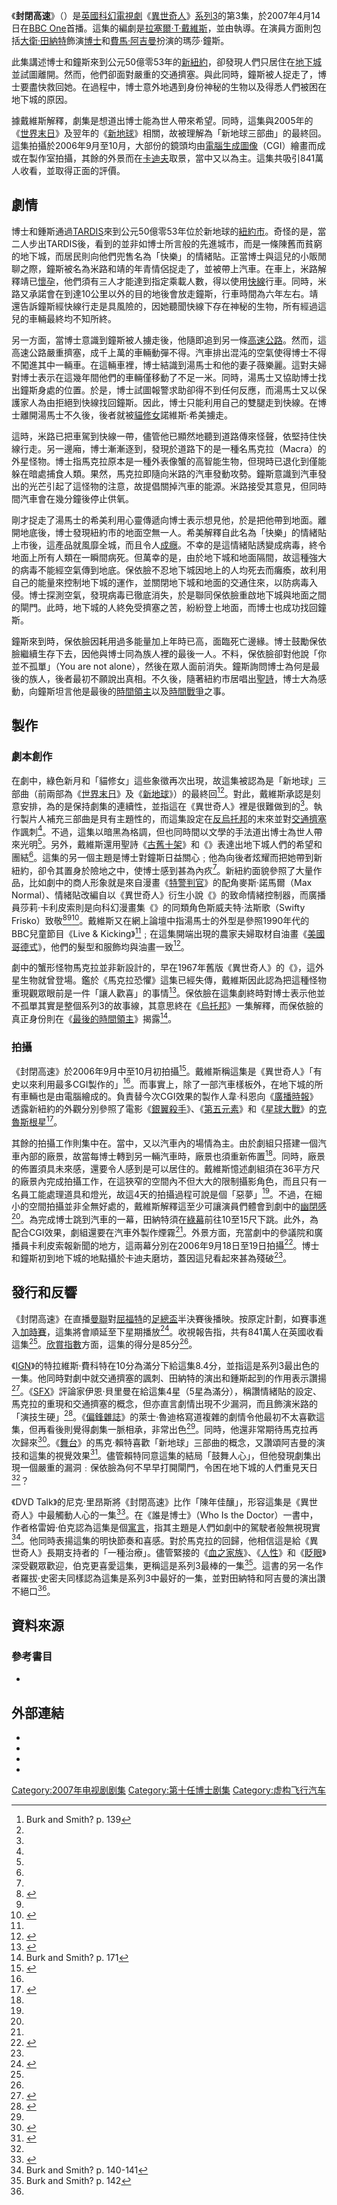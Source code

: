 {{Infobox Doctor Who episode
|number = 181
|serial_name= 封閉高速<br/>Gridlock
|show=DW
|image=
|caption= 
|type=episode
|doctor=[[大衛·田納特|大衛·田納特]]（第10任博士）
|companion=[[費馬·阿吉曼|費馬·阿吉曼]]（瑪莎·鐘斯）
|guests=
*奧達爾·奧漢隆 - 湯馬士
*安娜·漢芭 - 諾維斯·希美
*特拉維斯·奧利華 - 米路
*利諾亞·克里奇洛 - 靖
*埃里卡·麥克勞德 - 莎莉·卡利皮索
|writer=拉塞爾·T·戴維斯
|director=李察·克拉克
|script_editor=西門·溫斯頓
|producer=菲爾·歌連臣
|executive_producer=[[拉塞爾·T·戴維斯|拉塞爾·T·戴維斯]]<br />祖利亞·加德納
|composer=馬瑞·高德
|production_code=3.3
|length=45分鐘
|date=2007年4月14日
|preceding=[[勇救莎翁_(神秘博士)|勇救莎翁]]
|following=[[戴立克在曼哈頓|戴立克在曼哈頓]]
|series=[[異世奇人_(系列3)|系列3]]
}}

《'''封閉高速'''》（{{lang|en|Gridlock}}）是[[英國|英國]][[科幻|科幻]][[電視劇|電視劇]]《[[異世奇人|異世奇人]]》[[異世奇人_(系列3)|系列3]]的第3集，於2007年4月14日在[[BBC_One|BBC One]]首播。這集的編劇是[[拉塞爾·T·戴維斯|拉塞爾·T·戴維斯]]，並由{{link-en|李察·克拉克|Richard Clark}}執導。在演員方面則包括[[大衛·田納特|大衛·田納特]]飾演[[博士_(異世奇人)|博士]]和[[費馬·阿吉曼|費馬·阿吉曼]]扮演的瑪莎·鐘斯。

此集講述博士和鐘斯來到公元50億零53年的[[新地球_(異世奇人)|新紐約]]，卻發現人們只居住在[[地下街|地下城]]並試圖離開。然而，他們卻面對嚴重的交通擠塞。與此同時，鐘斯被人捉走了，博士要盡快救回她。在過程中，博士意外地遇到身份神秘的生物{{link-en|保依臉|Face of Boe}}以及得悉人們被困在地下城的原因。

據戴維斯解釋，劇集是想道出博士能為世人帶來希望。同時，這集與2005年的《[[世界末日_(異世奇人)|世界末日]]》及翌年的《[[新地球_(異世奇人)|新地球]]》相關，故被理解為「新地球三部曲」的最終回。這集拍攝於2006年9月至10月，大部份的鏡頭均由[[電腦生成圖像|電腦生成圖像]]（CGI）繪畫而成或在製作室拍攝，其餘的外景而在[[卡迪夫|卡迪夫]]取景，當中又以{{link-en|國家健康與和平會堂|Temple of Peace, Cardiff}}為主。這集共吸引841萬人收看，並取得正面的評價。

==劇情==
博士和鍾斯通過[[TARDIS|TARDIS]]來到公元50億零53年位於新地球的[[紐約市|紐約市]]。奇怪的是，當二人步出TARDIS後，看到的並非如博士所言般的先進城市，而是一條陳舊而貧窮的地下城，而居民則向他們兜售名為「快樂」的情緒貼。正當博士與這兒的小販閒聊之際，鐘斯被名為米路和靖的年青情侶捉走了，並被帶上汽車。在車上，米路解釋靖已[[懷孕|懷孕]]，他們須有三人才能達到指定乘載人數，得以使用[[高乘載車道|快線]]行車。同時，米路又承諾會在到達10公里以外的目的地後會放走鐘斯，行車時間為六年左右。靖還告訴鐘斯經快線行走是具風險的，因她聽聞快線下存在神秘的生物，所有經過這兒的車輛最終均不知所終。

另一方面，當博士意識到鐘斯被人擄走後，他隨即追到另一條[[高速公路|高速公路]]。然而，這高速公路嚴重擠塞，成千上萬的車輛動彈不得。汽車排出混沌的空氣使得博士不得不闖進其中一輛車。在這輛車裡，博士結識到湯馬士和他的妻子薇樂麗。這對夫婦對博士表示在這幾年間他們的車輛僅移動了不足一米。同時，湯馬士又協助博士找出鐘斯身處的位置。於是，博士試圖報警求助卻得不到任何反應，而湯馬士又以保護家人為由拒絕到快線找回鐘斯。因此，博士只能利用自己的雙腿走到快線。在博士離開湯馬士不久後，後者就被[[新地球_(異世奇人)|貓修女]]諾維斯·希美擄走。

這時，米路已把車駕到快線一帶，儘管他已顯然地聽到道路傳來怪聲，依堅持住快線行走。另一邊廂，博士漸漸逐到，發現於道路下的是一種名馬克拉（Macra）的外星怪物。博士指馬克拉原本是一種外表像蟹的高智能生物，但現時已退化到僅能躲在暗處捕食人類。果然，馬克拉即隨向米路的汽車發動攻勢。鐘斯意識到汽車發出的光芒引起了這怪物的注意，故提倡關掉汽車的能源。米路接受其意見，但同時間汽車會在幾分鐘後停止供氧。

剛才捉走了湯馬士的希美利用心靈傳遞向博士表示{{link-en|保依臉|Face of Boe}}想見他，於是把他帶到地面。離開地底後，博士發現紐約市的地面空無一人。希美解釋自此名為「快樂」的情緒貼上市後，這產品就風靡全城，而且令人[[成癮|成癮]]。不幸的是這情緒貼誘變成病毒，終令地面上所有人類在一瞬間病死。但萬幸的是，由於地下城和地面隔間，故這種強大的病毒不能經空氣傳到地底。保依臉不忍地下城因地上的人均死去而癱瘓，故利用自己的能量來控制地下城的運作，並關閉地下城和地面的交通住來，以防病毒入侵。博士探測空氣，發現病毒已徹底消失，於是聯同保依臉重啟地下城與地面之間的閘門。此時，地下城的人終免受擠塞之苦，紛紛登上地面，而博士也成功找回鐘斯。

鐘斯來到時，保依臉因耗用過多能量加上年時已高，面臨死亡邊緣。博士鼓勵保依臉繼續生存下去，因他與博士同為族人裡的最後一人。不料，保依臉卻對他說「你並不孤單」（You are not alone），然後在眾人面前消失。鐘斯詢問博士為何是最後的族人，後者最初不願說出真相。不久後，隨著紐約市居唱出[[聖詩|聖詩]]，博士大為感動，向鐘斯坦言他是最後的[[時間領主|時間領主]]以及[[時間戰爭|時間戰爭]]之事。

==製作==
===劇本創作===
在劇中，綠色新月和「貓修女」這些象徵再次出現，故這集被認為是「新地球」三部曲（前兩部為《[[世界末日_(異世奇人)|世界末日]]》及《[[新地球_(異世奇人)|新地球]]》）的最終回<ref name="bs139">Burk and Smith? p. 139</ref><ref name="confidential"/>。對此，戴維斯承認是刻意安排，為的是保持劇集的連續性，並指這在《異世奇人》裡是很難做到的<ref name="confidential"/>。執行製片人{{link-en|祖利亞·加德納|Julie Gardner}}補充三部曲是貝有主題性的，而這集設定在[[反烏托邦|反烏托邦]]的末來並對[[交通擠塞|交通擠塞]]作諷刺<ref name="confidential"/>。不過，這集以暗黑為格調，但也同時間以文學的手法道出博士為世人帶來光明<ref name="confidential"/>。另外，戴維斯還用聖詩《[[古舊十架|古舊十架]]》和《{{link-en|求主同住|Abide with Me}}》表達出地下城人們的希望和團結<ref name="confidential"/>。這集的另一個主題是博士對鐘斯日益關心﹔他為向後者炫耀而把她帶到新紐約，卻令其置身於險地之中，使博士感到甚為內疚<ref name="confidential"/>。新紐約面貌參照了大量作品，比如劇中的商人形象就是來自漫畫《[[特警判官|特警判官]]》的配角麥斯·諾馬爾（Max Normal）、情緒貼改編自以《異世奇人》衍生小說《{{link-en|只是凡人|Only Human (Doctor Who)}}》的致命情緒控制器，而廣播員莎莉·卡利皮索則是向科幻漫畫集《{{link-en|光環鐘斯的歌謠|The Ballad of Halo Jones}}》的同類角色斯威夫特·法斯歌（Swifty Frisko）致敬<ref name="Commentary Podcast">{{Cite web|last=Davies|first=Russell T|title=Gridlock Commentary Podcast|url=http://www.bbc.co.uk/doctorwho/s4/episodes/S3_03|publisher=BBC|accessdate=2-6-2010|archive-date=2021-03-08|archive-url=https://web.archive.org/web/20210308170920/http://www.bbc.co.uk/doctorwho/s4/episodes/S3_03|dead-url=no}}</ref><ref name="Commentary Podcast"/><ref name="DWM382">{{cite journal|journal=Doctor Who Magazine|publisher=Panini Comics|location=Royal Tunbridge Wells, Kent|issue=382|date=2007-05-30}}</ref>。戴維斯又在網上論壇中指湯馬士的外型是參照1990年代的BBC兒童節目《Live & Kicking》<ref name="Commentary Podcast"/>﹔在這集開端出現的農家夫婦取材自油畫《[[美國哥德式|美國哥德式]]》，他們的髮型和服飾均與油畫一致<ref name="FF">{{cite web|first=Peter|last=Ware|url=http://www.bbc.co.uk/doctorwho/episodes/2007/facts/fact_303.shtml|title=Fact File: Gridlock|publisher=BBC|accessdate=2012-07-27|archive-date=2012-11-14|archive-url=https://web.archive.org/web/20121114011723/http://www.bbc.co.uk/doctorwho/episodes/2007/facts/fact_303.shtml|dead-url=no}}</ref>。

劇中的蟹形怪物馬克拉並非新設計的，早在1967年舊版《異世奇人》的《{{link-en|馬克拉恐懼|The Macra Terror}}》，這外星生物就曾登場。鑑於《馬克拉恐懼》這集已經失傳，戴維斯因此認為把這種怪物重現觀眾眼前是一件「讓人歡喜」的事情<ref name="confidential">{{cite episode|title=Are We There Yet?|series=Doctor Who Confidential|airdate=2007-04-14|network=BBC|station=BBC Three|seriesno=3|number=3}}</ref>。保依臉在這集劇終時對博士表示他並不孤單其實是整個系列3的故事線，其意思終在《[[烏托邦_(異世奇人)|烏托邦]]》一集解釋，而保依臉的真正身份則在《[[最後的時間領主|最後的時間領主]]》揭露<ref>Burk and Smith? p. 171</ref>。

===拍攝===
《封閉高速》於2006年9月中至10月初拍攝<ref name="brief">{{cite web|first=Shannon|last=Sullivan|url=http://www.shannonsullivan.com/drwho/serials/2007c.html|title=Gridlock|publisher=A Brief History of Time (Travel)|date=2011-08-14|accessdate=9-7-2013|archive-date=2013-07-14|archive-url=https://web.archive.org/web/20130714015851/http://www.shannonsullivan.com/drwho/serials/2007c.html|dead-url=no}}</ref>。戴維斯稱這集是《異世奇人》「有史以來利用最多CGI製作的」<ref name="confidential"/>。而事實上，除了一部汽車樣板外，在地下城的所有車輛也是由電腦繪成的。負責替今次CGI效果的製作人韋·科恩向《[[廣播時報|廣播時報]]》透露新紐約的外觀分別參照了電影《[[銀翼殺手|銀翼殺手]]》、《[[第五元素_(電影)|第五元素]]》和《[[星球大戰|星球大戰]]》的[[克魯斯根|克魯斯根星]]<ref>{{cite journal |title=Doctor Who Watch: Cat and Doc |journal=Radio Times |date=14–20-4-2007 |publisher=BBC Magazines }}</ref>。

其餘的拍攝工作則集中在{{link-en|上布製作室|Upper Boat Studios}}。當中，又以汽車內的場情為主。由於劇組只搭建一個汽車內部的廠景，故當每博士轉到另一輛汽車時，廠景也須重新佈置<ref name="confidential"/>。同時，廠景的佈置須具未來感，還要令人感到是可以居住的。戴維斯憶述劇組須在36平方尺的廠景內完成拍攝工作，在這狹窄的空間內不但大大的限制攝影角色，而且只有一名員工能處理道具和燈光，故這4天的拍攝過程可說是個「惡夢」<ref name="confidential" />。不過，在細小的空間拍攝並非全無好處的，戴維斯解釋這至少可讓演員們體會到劇中的[[幽閉恐懼症|幽閉感]]<ref name="confidential"/>。為完成博士跳到汽車的一幕，田納特須在[[綠幕|綠幕]]前往10至15尺下跳。此外，為配合CGI效果，劇組還要在汽車外製作煙霧<ref name="confidential" />。外景方面，{{link-en|國家健康與和平會堂|Temple of Peace, Cardiff}}充當劇中的參議院和廣播員卡利皮索報新聞的地方，這兩幕分別在2006年9月18日至19日拍攝<ref name="temple">{{Cite web|url=http://www.bbc.co.uk/wales/arts/sites/doctor-who-wales/alllocations/cardiff-temple-of-peace|title=Walesarts, Temple of Peace, Cathays Park, Cardiff|publisher=BBC|accessdate=2010-05-30|archive-date=2018-11-26|archive-url=https://web.archive.org/web/20181126112752/http://www.bbc.co.uk/wales/arts/sites/doctor-who-wales/alllocations/cardiff-temple-of-peace|dead-url=no}}</ref>。博士和鐘斯初到地下城的地點攝於卡迪夫磨坊，蓋因這兒看起來甚為殘破<ref name="brief"/>。

==發行和反響==
《封閉高速》在直播[[曼聯|曼聯]]對[[屈福特|屈福特]]的[[2006/07球季英格蘭足總盃|足總盃]]半決賽後播映。按原定計劃，如賽事進入[[加時賽|加時賽]]，這集將會順延至下星期播放<ref name="newsround">{{cite web|url=http://news.bbc.co.uk/cbbcnews/hi/newsid_6540000/newsid_6542500/6542525.stm|title=This week's Dr Who is Dr When?|work=Newsround|publisher=CBBC|date=10-4-2007|accessdate=9-7-2013|archive-date=2021-01-26|archive-url=https://web.archive.org/web/20210126210719/http://news.bbc.co.uk/cbbcnews/hi/newsid_6540000/newsid_6542500/6542525.stm|dead-url=no}}</ref>。收視報告指，共有841萬人在英國收看這集<ref name="FF"/>。[[欣賞指數|欣賞指數]]方面，這集的得分是85分<ref name="FF"/>。

《[[IGN|IGN]]》的特拉維斯·費科特在10分為滿分下給這集8.4分，並指這是系列3最出色的一集。他同時對劇中就交通擠塞的諷刺、田納特的演出和鍾斯起到的作用表示讚揚<ref>{{cite web|first=Travis|last=Fickett|url=http://tv.ign.com/articles/809/809599p1.html|title=Doctor Who "Gridlock" Review|publisher=IGN|date=2007-07-31|accessdate=2012-07-27|archive-date=2010-01-16|archive-url=https://web.archive.org/web/20100116152144/http://tv.ign.com/articles/809/809599p1.html|dead-url=no}}</ref>。《[[SFX_(雜誌)|SFX]]》評論家伊恩·貝里曼在給這集4星（5星為滿分），稱讚情緒貼的設定、馬克拉的重現和交通擠塞的概念，但亦直言劇情出現不少漏洞，而且飾演米路的{{link-en|特拉維斯·奧利華|Travis Oliver}}「演技生硬」<ref>{{cite web|first=Ian|last=Berriman|url=http://www.sfx.co.uk/2007/04/14/doctor_who_3_03_gridlock/|title=Doctor Who 3.03: Gridlock|work=SFX|date=2007-04-14|accessdate=2012-07-27|archive-date=2012-11-25|archive-url=https://web.archive.org/web/20121125033234/http://www.sfx.co.uk/2007/04/14/doctor_who_3_03_gridlock/|dead-url=no}}</ref>。《[[偏鋒雜誌|偏鋒雜誌]]》的萊士·魯迪格寫道複雜的劇情令他最初不太喜歡這集，但再看後則覺得劇集一脈相承，非常出色<ref name="slant"/>。同時，他還非常期待馬克拉再次歸來<ref name="slant">{{cite web|first=Ross|last=Ruediger|url=http://www.slantmagazine.com/house/2007/07/doctor-who-season-three-ep-3-gridlock/|title=Doctor Who, Season Three, Ep. 3: "Gridlock"|work=Slant Magazine|date=2007-07-20|accessdate=2013-07-07|archive-date=2012-10-09|archive-url=https://web.archive.org/web/20121009095144/http://www.slantmagazine.com/house/2007/07/doctor-who-season-three-ep-3-gridlock/|dead-url=no}}</ref>。《[[舞台_(報紙)|舞台]]》的馬克·賴特喜歡「新地球」三部曲的概念，又讚頌阿吉曼的演技和這集的視覺效果<ref name="Stage">{{cite web |first=Mark |last=Wright |url=http://blogs.thestage.co.uk/tvtoday/2007/04/doctor-who-33-gridlock/ |title=Doctor Who 3.3: Gridlock |work=The Stage |date=2007-04-15 |accessdate=2013-07-07 |deadurl=yes |archiveurl=https://web.archive.org/web/20130128215027/http://blogs.thestage.co.uk/tvtoday/2007/04/doctor-who-33-gridlock/ |archivedate=2013-01-28 }}</ref>。儘管賴特同意這集的結局「鼓舞人心」，但他發現劇集出現一個嚴重的漏洞﹕保依臉為何不早早打開閘門，令困在地下城的人們重見天日<ref name="Stage"/>？

《DVD Talk》的尼克·里昂斯將《封閉高速》比作「陳年佳釀」，形容這集是《異世奇人》中最觸動人心的一集<ref>{{cite web|first=Nick|last=Lyons|url=http://www.dvdtalk.com/reviews/31196/doctor-who-the-complete-third-series/|title=Doctor Who - The Complete Third Series|publisher=DVD Talk|date=2007-10-29|accessdate=3-7-2013|archive-date=2014-08-22|archive-url=https://web.archive.org/web/20140822013336/http://www.dvdtalk.com/reviews/31196/doctor-who-the-complete-third-series/|dead-url=no}}</ref>。在《誰是博士》（Who Is the Doctor）一書中，作者格雷姆·伯克認為這集是個[[寓言|寓言]]，指其主題是人們如劇中的駕駛者般無視現實<ref>Burk and Smith? p. 140-141</ref>。他同時表揚這集的明快節奏和喜感。對於馬克拉的回歸，他相信這是給《異世奇人》長期支持者的「一種治療」。儘管緊接的《[[血之家族|血之家族]]》、《[[人性_(異世奇人)|人性]]》和《[[眨眼|眨眼]]》深受觀眾歡迎，伯克更喜愛這集，更稱這是系列3最棒的一集<ref name="bs142">Burk and Smith? p. 142</ref>。這書的另一名作者羅拔·史密夫同樣認為這集是系列3中最好的一集，並對田納特和阿吉曼的演出讚不絕口<ref name="bs142"/>。

==資料來源==
{{Reflist|2}}
===參考書目===
*{{Cite book|last=Burk|first=Graeme|last2=Smith?|first2=Robert|title=Who Is the Doctor: The Unofficial Guide to Doctor Who-The New Series|url=https://archive.org/details/whoisdoctorunoff0000burk|edition=1st|date=6-3-2012|publisher=ECW Press|isbn=1-55022-984-2|ref=harv}}

==外部連結==
*{{BBCDWnew | year=2007 |id = 303| title = Gridlock }}
*{{Doctor Who RG | id= who_tv25 | title=Gridlock | quotes=y}}
*{{Brief | id=2007c| title=Gridlock | quotes=y}}
*{{IMDB episode|1000253|Gridlock}}

{{Portal bar|神秘博士|电视剧|英国}}

{{Doctor Who episodes|N3}}

[[Category:2007年电视剧剧集|Category:2007年电视剧剧集]]
[[Category:第十任博士剧集|Category:第十任博士剧集]]
[[Category:虚构飞行汽车|Category:虚构飞行汽车]]